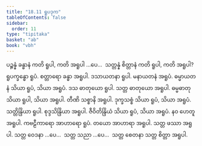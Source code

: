 ```yaml
---
title: "18.11 ရူပဒုက"
tableOfContents: false
sidebar:
  order: 11
type: "tipitaka"
basket: "ab"
book: "vbh"
---
```



<DynamicBreadcrumb />

<Division number="1043" book="vbh" e="ch" v="30" p="452">

<Paragraph number="3251" book="vbh">
ပဉ္စန္နံ ခန္ဓာနံ ကတိ ရူပါ, ကတိ အရူပါ …ပေ…  သတ္တန္နံ စိတ္တာနံ ကတိ ရူပါ, ကတိ အရူပါ?
</Paragraph>

<Paragraph number="3252" book="vbh">
ရူပက္ခန္ဓော ရူပံ. စတ္တာရော ခန္ဓာ အရူပါ. ဒသာယတနာ ရူပါ. မနာယတနံ အရူပံ. ဓမ္မာယတနံ သိယာ ရူပံ, သိယာ အရူပံ. ဒသ ဓာတုယော ရူပါ. သတ္တ ဓာတုယော အရူပါ. ဓမ္မဓာတု သိယာ ရူပါ, သိယာ အရူပါ. တီဏိ သစ္စာနိ အရူပါ. ဒုက္ခသစ္စံ သိယာ ရူပံ, သိယာ အရူပံ. သတ္တိန္ဒြိယာ ရူပါ. စုဒ္ဒသိန္ဒြိယာ အရူပါ. ဇီဝိတိန္ဒြိယံ သိယာ ရူပံ, သိယာ အရူပံ. နဝ ဟေတူ အရူပါ. ကဗဠီကာရော အာဟာရော ရူပံ. တယော အာဟာရာ အရူပါ. သတ္တ ဖဿာ အရူပါ. သတ္တ ဝေဒနာ …ပေ…  သတ္တ သညာ …ပေ…  သတ္တ စေတနာ သတ္တ စိတ္တာ အရူပါ.
</Paragraph>
</Division>